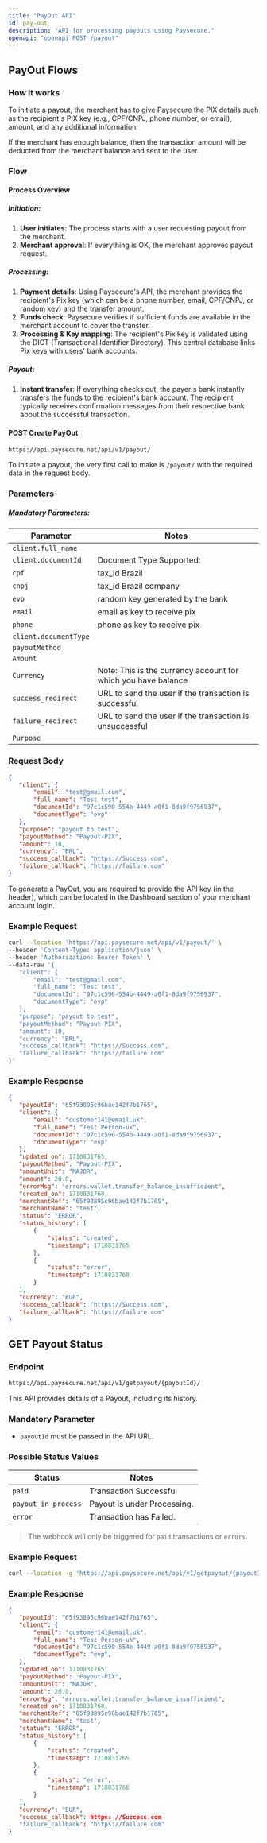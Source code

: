 ```yaml
---
title: "PayOut API"
id: pay-out
description: "API for processing payouts using Paysecure."
openapi: "openapi POST /payout"
---
```


## PayOut Flows

### How it works
To initiate a payout, the merchant has to give Paysecure the PIX details such as the recipient's PIX key (e.g., CPF/CNPJ, phone number, or email), amount, and any additional information.

If the merchant has enough balance, then the transaction amount will be deducted from the merchant balance and sent to the user.


### Flow

#### **Process Overview**
##### **Initiation:**
1. **User initiates**: The process starts with a user requesting payout from the merchant.
2. **Merchant approval**: If everything is OK, the merchant approves payout request.

##### **Processing:**
1. **Payment details**: Using Paysecure's API, the merchant provides the recipient's Pix key (which can be a phone number, email, CPF/CNPJ, or random key) and the transfer amount.
2. **Funds check**: Paysecure verifies if sufficient funds are available in the merchant account to cover the transfer.
3. **Processing & Key mapping**: The recipient's Pix key is validated using the DICT (Transactional Identifier Directory). This central database links Pix keys with users' bank accounts.

##### **Payout:**
1. **Instant transfer**: If everything checks out, the payer's bank instantly transfers the funds to the recipient's bank account. The recipient typically receives confirmation messages from their respective bank about the successful transaction.

#### **POST Create PayOut**
```bash
https://api.paysecure.net/api/v1/payout/
```
To initiate a payout, the very first call to make is `/payout/` with the required data in the request body.

### Parameters

##### Mandatory Parameters:
| Parameter | Notes |
|-----------|-------|
| `client.full_name` |  |
| `client.documentId` | Document Type Supported:  
| `cpf` | tax_id Brazil |
| `cnpj` | tax_id Brazil company |
| `evp` | random key generated by the bank |
| `email` | email as key to receive pix |
| `phone` | phone as key to receive pix |
| `client.documentType` |  |
| `payoutMethod` |  |
| `Amount` |  |
| `Currency` | Note: This is the currency account for which you have balance |
| `success_redirect` | URL to send the user if the transaction is successful |
| `failure_redirect` | URL to send the user if the transaction is unsuccessful |
| `Purpose` |  |

### **Request Body**
```json
{
   "client": {
       "email": "test@gmail.com",
       "full_name": "Test test",
       "documentId": "97c1c590-554b-4449-a0f1-8da9f9756937",
       "documentType": "evp"
   },
   "purpose": "payout to test",
   "payoutMethod": "Payout-PIX",
   "amount": 10,
   "currency": "BRL",
   "success_callback": "https://Success.com",
   "failure_callback": "https://failure.com"
}
```
To generate a PayOut, you are required to provide the API key (in the header), which can be located in the Dashboard section of your merchant account login.

### **Example Request**
```bash
curl --location 'https://api.paysecure.net/api/v1/payout/' \
--header 'Content-Type: application/json' \
--header 'Authorization: Bearer Token' \
--data-raw '{
   "client": {
       "email": "test@gmail.com",
       "full_name": "Test test",
       "documentId": "97c1c590-554b-4449-a0f1-8da9f9756937",
       "documentType": "evp"
   },
   "purpose": "payout to test",
   "payoutMethod": "Payout-PIX",
   "amount": 10,
   "currency": "BRL",
   "success_callback": "https://Success.com",
   "failure_callback": "https://failure.com"
}'
```

### **Example Response**
```json
{
   "payoutId": "65f93895c96bae142f7b1765",
   "client": {
       "email": "customer141@email.uk",
       "full_name": "Test Person-uk",
       "documentId": "97c1c590-554b-4449-a0f1-8da9f9756937",
       "documentType": "evp"
   },
   "updated_on": 1710831765,
   "payoutMethod": "Payout-PIX",
   "amountUnit": "MAJOR",
   "amount": 20.0,
   "errorMsg": "errors.wallet.transfer_balance_insufficient",
   "created_on": 1710831768,
   "merchantRef": "65f93895c96bae142f7b1765",
   "merchantName": "test",
   "status": "ERROR",
   "status_history": [
       {
           "status": "created",
           "timestamp": 1710831765
       },
       {
           "status": "error",
           "timestamp": 1710831768
       }
   ],
   "currency": "EUR",
   "success_callback": "https://Success.com",
   "failure_callback": "https://failure.com"
}
```

## **GET Payout Status**

### **Endpoint**
```bash
https://api.paysecure.net/api/v1/getpayout/{payoutId}/
```
This API provides details of a Payout, including its history.

### **Mandatory Parameter**
- `payoutId` must be passed in the API URL.

### **Possible Status Values**
| Status | Notes |
|--------|-------|
| `paid` | Transaction Successful |
| `payout_in_process` | Payout is under Processing. |
| `error` | Transaction has Failed. |

> The webhook will only be triggered for `paid` transactions or `errors`.

### **Example Request**
```bash
curl --location -g 'https://api.paysecure.net/api/v1/getpayout/{payoutId}/'
```
### **Example Response**
```json
{
   "payoutId": "65f93895c96bae142f7b1765",
   "client": {
       "email": "customer141@email.uk",
       "full_name": "Test Person-uk",
       "documentId": "97c1c590-554b-4449-a0f1-8da9f9756937",
       "documentType": "evp",
   },
   "updated_on": 1710831765,
   "payoutMethod": "Payout-PIX",
   "amountUnit": "MAJOR",
   "amount": 20.0,
   "errorMsg": "errors.wallet.transfer_balance_insufficient",
   "created_on": 1710831768,
   "merchantRef": "65f93895c96bae142f7b1765",
   "merchantName": "test",
   "status": "ERROR",
   "status_history": [
       {
           "status": "created",
           "timestamp": 1710831765
       },
       {
           "status": "error",
           "timestamp": 1710831768
       }
   ],
   "currency": "EUR",
   "success_callback": https: //Success.com
   "failure_callback": "https://failure.com"
}
```